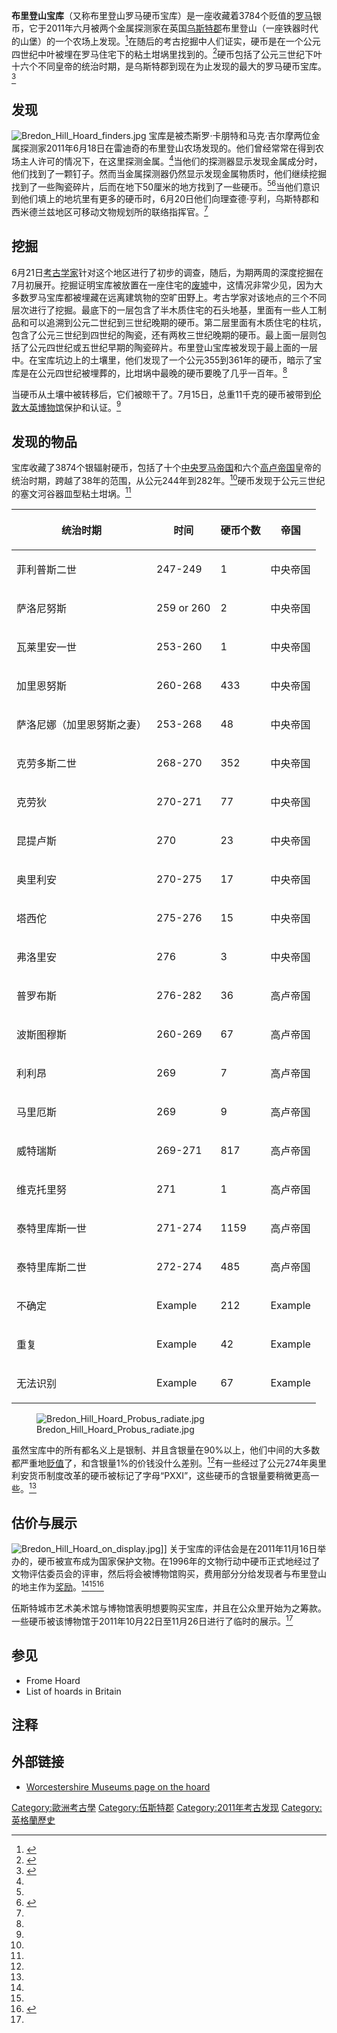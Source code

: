 {{Coord|52.060|N|2.063|W|region:GB|display=title}}
{{Infobox artifact
| name = 布里登山宝库
| image = [[File:Bredon_Hill_Hoard_coins.jpg|220px]]
| image_caption = 布里登山宝库的硬币
| material = 贬值的银子
| period = 英国罗马
| size = 3,784个硬币
| writing =
| created = 公元三世纪
| discovered = 2011年6月 发现于 布里登山 乌斯特郡 
| position = 伍斯特城市艺术美术馆与博物馆
| id =
}}

'''布里登山宝库'''（又称布里登山罗马硬币宝库）是一座收藏着3784个贬值的[[罗马|罗马]]银币，它于2011年六月被两个金属探测家在英国[[乌斯特郡|乌斯特郡]]布里登山（一座铁器时代的山堡）的一个农场上发现。<ref name="ej-2011-10-21">{{Cite news | title=Dreams come true for treasure hunters on Bredon Hill | url=http://www.eveshamjournal.co.uk/news/9319839.Dreams_come_true_for_treasure_hunters_on_Bredon_Hill/ | publisher=Evesham Journal | date=21 October 2011 | accessdate=2011-10-21 | archive-date=2014-05-17 | archive-url=https://web.archive.org/web/20140517161658/http://www.eveshamjournal.co.uk/news/9319839.Dreams_come_true_for_treasure_hunters_on_Bredon_Hill/ | dead-url=no }}</ref>在随后的考古挖掘中人们证实，硬币是在一个公元四世纪中叶被埋在罗马住宅下的粘土坩埚里找到的。<ref name="bbc-2011-10-17">{{Cite news | title=Large Roman coin hoard uncovered at Bredon Hill | publisher=[[BBC_News|BBC News]] | url=http://www.bbc.co.uk/news/uk-england-hereford-worcester-15338551 | date=17 October 2011 | accessdate=2011-10-17 | archive-date=2011-10-19 | archive-url=https://web.archive.org/web/20111019162239/http://www.bbc.co.uk/news/uk-england-hereford-worcester-15338551 | dead-url=no }}</ref>硬币包括了公元三世纪下叶十六个不同皇帝的统治时期，是乌斯特郡到现在为止发现的最大的罗马硬币宝库。<ref name="museums-worcestershire">{{Cite web | title=The Bredon Hill Roman Coin Hoard | url=http://www.whub.org.uk/cms/museums-worcestershire/hoard-page.aspx | publisher=Worcestershire Hub Online | deadurl=yes | archiveurl=https://web.archive.org/web/20120419001700/http://www.whub.org.uk/cms/museums-worcestershire/hoard-page.aspx | archivedate=2012-04-19 }}</ref>

==发现==
[[File:Bredon_Hill_Hoard_finders.jpg|thumb]]
宝库是被杰斯罗·卡朋特和马克·吉尔摩两位金属探测家2011年6月18日在雷迪奇的布里登山农场发现的。他们曾经常常在得到农场主人许可的情况下，在这里探测金属。<ref name="ej-2011-10-21"/>当他们的探测器显示发现金属成分时，他们找到了一颗钉子。然而当金属探测器仍然显示发现金属物质时，他们继续挖掘找到了一些陶瓷碎片，后而在地下50厘米的地方找到了一些硬币。<ref name="ej-2011-10-21"/><ref name="pas-2011-10-21">{{Cite web | last=Henry | first=Richard | title=The Bredon Hill Hoard: The process from discovery to present | url=http://finds.org.uk/blogs/westmidlands/2011/10/21/the-bredon-hill-hoard-the-process-from-discovery-to-present/ | publisher=Portable Antiquities Scheme | date=21 October 2011 | accessdate=2011-10-21 | deadurl=yes | archiveurl=https://web.archive.org/web/20111023194711/http://finds.org.uk/blogs/westmidlands/2011/10/21/the-bredon-hill-hoard-the-process-from-discovery-to-present/ | archivedate=2011年10月23日 }}</ref>当他们意识到他们填上的地坑里有更多的硬币时，6月20日他们向理查德·亨利，乌斯特郡和西米德兰兹地区可移动文物规划所的联络指挥官。<ref name="pas-2011-10-21"/>

==挖掘==

6月21日[[考古学家|考古学家]]针对这个地区进行了初步的调查，随后，为期两周的深度挖掘在7月初展开。挖掘证明宝库被放置在一座住宅的[[废墟|废墟]]中，这情况非常少见，因为大多数罗马宝库都被埋藏在远离建筑物的空旷田野上。考古学家对该地点的三个不同层次进行了挖掘。最底下的一层包含了半木质住宅的石头地基，里面有一些人工制品和可以追溯到公元二世纪到三世纪晚期的硬币。第二层里面有木质住宅的柱坑，包含了公元三世纪到四世纪的陶瓷，还有两枚三世纪晚期的硬币。最上面一层则包括了公元四世纪或五世纪早期的陶瓷碎片。布里登山宝库被发现于最上面的一层中。在宝库坑边上的土壤里，他们发现了一个公元355到361年的硬币，暗示了宝库是在公元四世纪被埋葬的，比坩埚中最晚的硬币要晚了几乎一百年。<ref name="pas-2011-10-21"/>

当硬币从土壤中被转移后，它们被晾干了。7月15日，总重11千克的硬币被带到[[伦敦大英博物馆|伦敦大英博物馆]]保护和认证。<ref name="pas-2011-10-21"/>

==发现的物品==

宝库收藏了3874个银辐射硬币，包括了十个[[中央罗马帝国|中央罗马帝国]]和六个[[高卢帝国|高卢帝国]]皇帝的统治时期，跨越了38年的范围，从公元244年到282年。<ref name="pas-2011-10-21"/>硬币发现于公元三世纪的塞文河谷器皿型粘土坩埚。<ref name="pas-2011-10-21"/>

{| class="硬币统计表"
|-
! 统治时期 !! 时间 !! 硬币个数 !! 帝国
|-
| 菲利普斯二世 || 247-249 || 1|| 中央帝国
|-
| 萨洛尼努斯 || 259 or 260 || 2 ||中央帝国
|-
| 瓦莱里安一世 || 253-260 || 1 ||中央帝国
|-
| 加里恩努斯 || 260-268 || 433 ||中央帝国
|-
| 萨洛尼娜（加里恩努斯之妻）  || 253-268|| 48 ||中央帝国
|-
| 克劳多斯二世 || 268-270 || 352 ||中央帝国
|-
| 克劳狄  || 270-271 || 77 ||中央帝国
|-
| 昆提卢斯 || 270|| 23 ||中央帝国
|-
| 奥里利安|| 270-275 || 17 ||中央帝国
|-
| 塔西佗 || 275-276 || 15||中央帝国
|-
| 弗洛里安 || 276 || 3 ||中央帝国
|-
| 普罗布斯 || 276-282 || 36 ||高卢帝国
|-
| 波斯图穆斯 || 260-269 || 67||高卢帝国
|-
| 利利昂 || 269 || 7 || 高卢帝国
|-
| 马里厄斯 || 269 || 9 ||高卢帝国
|-
| 威特瑞斯 || 269-271 || 817 ||高卢帝国
|-
| 维克托里努  || 271 || 1 || 高卢帝国
|-
| 泰特里库斯一世 || 271-274 || 1159 || 高卢帝国
|-
|泰特里库斯二世 || 272-274 || 485 ||高卢帝国
|-
| 不确定 || Example || 212 || Example
|-
| 重复 || Example || 42 || Example
|-
| 无法识别 || Example || 67 || Example

|}

[[File:Bredon_Hill_Hoard_Probus_radiate.jpg|thumb]]

虽然宝库中的所有都名义上是银制、并且含银量在90%以上，他们中间的大多数都严重地[[贬值|贬值]]了，和含银量1%的价钱没什么差别。<ref name="pas-2011-10-21"/>有一些经过了公元274年奥里利安货币制度改革的硬币被标记了字母“PXXI”，这些硬币的含银量要稍微更高一些。<ref name="pas-2011-10-21"/>

==估价与展示==
[[File:Bredon_Hill_Hoard_on_display.jpg|thumb]]]]
关于宝库的评估会是在2011年11月16日举办的，硬币被宣布成为国家保护文物。在1996年的文物行动中硬币正式地经过了文物评估委员会的评审，然后将会被博物馆购买，费用部分分给发现者与布里登山的地主作为[[奖励|奖励]]。<ref name="museums-worcestershire"/><ref name="pas-2011-10-21"/><ref name="bbc-2011-11-16">{{Cite news | title=Coroner rules on Roman coin hoard found at Bredon Hill | url=http://www.bbc.co.uk/news/uk-england-hereford-worcester-15743456 | publisher=[[BBC_News|BBC News]] | date=16 November 2011 | accessdate=2011-11-16 | archive-date=2011-11-18 | archive-url=https://web.archive.org/web/20111118010120/http://www.bbc.co.uk/news/uk-england-hereford-worcester-15743456 | dead-url=no }}</ref>

伍斯特城市艺术美术馆与博物馆表明想要购买宝库，并且在公众里开始为之筹款。一些硬币被该博物馆于2011年10月22日至11月26日进行了临时的展示。<ref name="museums-worcestershire"/>

==参见==
*Frome Hoard
*List of hoards in Britain

==注释==
{{reflist}}

==外部链接==
{{Commons category|Bredon Hill Hoard}}
* [https://web.archive.org/web/20120419001700/http://www.whub.org.uk/cms/museums-worcestershire/hoard-page.aspx Worcestershire Museums page on the hoard]

{{DEFAULTSORT:Bredon Hill Hoard}}
[[Category:歐洲考古學|Category:歐洲考古學]]
[[Category:伍斯特郡|Category:伍斯特郡]]
[[Category:2011年考古发现|Category:2011年考古发现]]
[[Category:英格蘭歷史|Category:英格蘭歷史]]